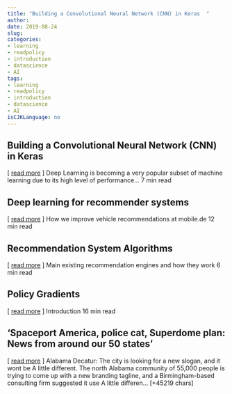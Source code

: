 ```yaml
---
title: "Building a Convolutional Neural Network (CNN) in Keras  " 
author: 
date: 2019-08-24
slug: 
categories: 
- learning
- readpolicy
- introduction
- datascience
- AI
tags: 
- learning
- readpolicy
- introduction
- datascience
- AI
isCJKLanguage: no 
---
```


## Building a Convolutional Neural Network (CNN) in Keras   
[ <a href="https://medium.com/@eijaz/building-a-convolutional-neural-network-cnn-in-keras-329fbbadc5f5" target="_blank">read more</a> ] 
  Deep Learning is becoming a very popular subset of machine learning due to its high level of performance… 7 min read 




## Deep learning for recommender systems   
[ <a href="https://medium.com/@marcel.kurovski/deep-learning-for-recommender-systems-48c786a20e1a" target="_blank">read more</a> ] 
  How we improve vehicle recommendations at mobile.de 12 min read 




## Recommendation System Algorithms   
[ <a href="https://medium.com/@daniilkorbut/recommendation-system-algorithms-ba67f39ac9a3" target="_blank">read more</a> ] 
  Main existing recommendation engines and how they work 6 min read 




## Policy Gradients   
[ <a href="https://medium.com/@amitpatel.gt/policy-gradients-1edbbbc8de6b" target="_blank">read more</a> ] 
  Introduction 16 min read 




## 'Spaceport America, police cat, Superdome plan: News from around our 50 states' 
 [ <a href="https://www.usatoday.com/story/news/50-states/2019/08/16/spaceport-america-police-cat-superdome-plan-news-around-states/39968663/?utm_source=google&utm_medium=amp&utm_campaign=speakable" target="_blank">read more</a> ]
Alabama
Decatur: The city is looking for a new slogan, and it wont be A little different. The north Alabama community of 55,000 people is trying to come up with a new branding tagline, and a Birmingham-based consulting firm suggested it use A little differen… [+45219 chars] 


